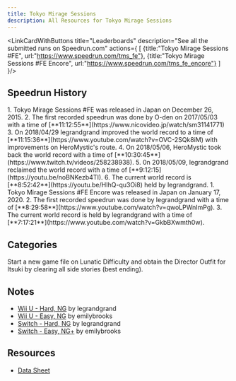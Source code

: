 ```yaml
---
title: Tokyo Mirage Sessions
description: All Resources for Tokyo Mirage Sessions
---
```



<DocsHero 
    content="Tokyo Mirage Sessions ♯FE is a crossover between Atlus' Shin Megami Tensei franchise and Nintendo's Fire Emblem series, despite showing no particular features of either series, other than spell names."
    srcUrl={tmsCover}
    alt="Tokyo Mirage Sessions Cover"
/>

<LinkCardWithButtons title="Leaderboards" description="See all the submitted runs on Speedrun.com" actions={
    [
        {title:"Tokyo Mirage Sessions #FE",
        url:"https://www.speedrun.com/tms_fe"},
        {title:"Tokyo Mirage Sessions #FE Encore",
        url:"https://www.speedrun.com/tms_fe_encore"}
    ]
}/>

## Speedrun History

<Tabs>
<TabItem label="Hard, NG - Wii U">
<Steps>
1. Tokyo Mirage Sessions #FE was released in Japan on December 26, 2015.
2. The first recorded speedrun was done by O-den on 2017/05/03 with a time of [**11:12:55**](https://www.nicovideo.jp/watch/sm31141771)
3. On 2018/04/29 legrandgrand improved the world record to a time of [**11:15:36**](https://www.youtube.com/watch?v=OVC-2SQk8iM) with improvements on HeroMystic's route.
4. On 2018/05/06, HeroMystic took back the world record with a time of [**10:30:45**](https://www.twitch.tv/videos/258238938).
5. 0n 2018/05/09, legrandgrand reclaimed the world record with a time of [**9:12:15](https://youtu.be/noBNKezb4TI).
6. The current world record is [**8:52:42**](https://youtu.be/HIhQ-qu3Oi8) held by legrandgrand.
</Steps>
</TabItem>

<TabItem label="Hard, NG - Switch">
<Steps>
1. Tokyo Mirage Sessions #FE Encore was released in Japan on January 17, 2020.
2. The first recorded speedrun was done by legrandgrand with a time of [**8:29:58**](https://www.youtube.com/watch?v=qwoLPWnImPg).
3. The current world record is held by legrandgrand with a time of [**7:17:21**](https://www.youtube.com/watch?v=GkbBXwmth0w).
</Steps>
</TabItem>
</Tabs>

## Categories
<CardGrid>
    <Card title="Hard, NG"></Card>
    <Card title="Easy, NG"></Card>
    <Card title="Normal, NG+"></Card>
    <Card title="Lunatic, NG (Best END)">Start a new game file on Lunatic Difficulty and obtain the Director Outfit for Itsuki by clearing all side stories (best ending).</Card>
</CardGrid>

## Notes
- [Wii U - Hard, NG](https://pastebin.com/GebFxpgk) by legrandgrand
- [Wii U - Easy, NG](https://emilybrooks.github.io/tms/) by emilybrooks
- [Switch - Hard, NG](https://pastebin.com/umeHrwTs) by legrandgrand
- [Switch - Easy, NG+](https://pastebin.com/2GvCaYCf) by emilybrooks

## Resources
- [Data Sheet](https://docs.google.com/spreadsheets/d/1LSA0F4c_j0e_xB9Kya5Rl43bWEsGD9NGIAJS9rYwfQk/edit#gid=0)